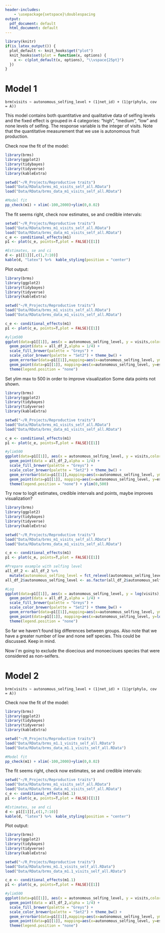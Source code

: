 ```yaml
---
header-includes:
    - \usepackage{setspace}\doublespacing
output:
  pdf_document: default
  html_document: default
---
```


\setlength{\abovedisplayskip}{25pt}
\setlength{\belowdisplayskip}{25pt}
\setlength{\abovedisplayshortskip}{25pt}
\setlength{\belowdisplayshortskip}{25pt}

```r
library(knitr)
if(is_latex_output()) {
  plot_default <- knit_hooks$get("plot")
  knit_hooks$set(plot = function(x, options) { 
    x <- c(plot_default(x, options), "\\vspace{25pt}")
  })
}
```

# Model 1 

```brm(visits ~ autonomous_selfing_level + (1|net_id) + (1|gr(phylo, cov = A))```


This model contains both quantitative and qualitative data of selfing levels and the fixed effect is grouped in 4 categories: "high", "medium", "low" and none levels of selfing. The response variable is the integer of visits. Note that the quantitative measurement that we use is autonomous fruit production. 

Check now the fit of the model:

```r
library(brms)
library(ggplot2)
library(tidybayes)
library(tidyverse)
library(kableExtra)

setwd("~/R_Projects/Reproductive traits") 
load("Data/RData/brms_m1_visits_self_all.RData")
load("Data/RData/brms_data_m1_visits_self_all.RData")

#Model fit
pp_check(m1) + xlim(-100,2000)+ylim(0,0.02)


```

The fit seems right, check now estimates, se and credible intervals:

```r
setwd("~/R_Projects/Reproductive traits") 
load("Data/RData/brms_m1_visits_self_all.RData")
load("Data/RData/brms_data_m1_visits_self_all.RData")
c_e <- conditional_effects(m1)
p1 <- plot(c_e, points=T,plot = FALSE)[[1]]

#Estimates, se and ci
d <- p1[[1]][,c(1,7:10)]
kable(d, "latex") %>%  kable_styling(position = "center")


```

Plot output: 

```r
library(brms)
library(ggplot2)
library(tidybayes)
library(tidyverse)
library(kableExtra)

setwd("~/R_Projects/Reproductive traits") 
load("Data/RData/brms_m1_visits_self_all.RData")
load("Data/RData/brms_data_m1_visits_self_all.RData")

c_e <- conditional_effects(m1)
p1 <- plot(c_e, points=T,plot = FALSE)[[1]]

#ylim500
ggplot(data=p1[[1]], aes(x = autonomous_selfing_level, y = visits,color = ordered(autonomous_selfing_level))) +
  geom_point(data = all_df_2,alpha = 1/4) + 
  scale_fill_brewer(palette = "Greys") +
  scale_color_brewer(palette = "Set2") + theme_bw() +
  geom_errorbar(data=p1[[1]],mapping=aes(x=autonomous_selfing_level, ymin=lower__, ymax=upper__), width=.1, color="black")+
  geom_point(data=p1[[1]], mapping=aes(x=autonomous_selfing_level, y=estimate__), color="black") + ylab("Visits") + xlab("Selfing level")+
  theme(legend.position = "none")

```

\newpage

Set ylim max to 500 in order to improve visualization Some data points not shown.

```r
library(brms)
library(ggplot2)
library(tidybayes)
library(tidyverse)
library(kableExtra)

setwd("~/R_Projects/Reproductive traits") 
load("Data/RData/brms_m1_visits_self_all.RData")
load("Data/RData/brms_data_m1_visits_self_all.RData")

c_e <- conditional_effects(m1)
p1 <- plot(c_e, points=T,plot = FALSE)[[1]]

#ylim500
ggplot(data=p1[[1]], aes(x = autonomous_selfing_level, y = visits,color = ordered(autonomous_selfing_level))) +
  geom_point(data = all_df_2,alpha = 1/4) + 
  scale_fill_brewer(palette = "Greys") +
  scale_color_brewer(palette = "Set2") + theme_bw() +
  geom_errorbar(data=p1[[1]],mapping=aes(x=autonomous_selfing_level, ymin=lower__, ymax=upper__), width=.1, color="black")+
  geom_point(data=p1[[1]], mapping=aes(x=autonomous_selfing_level, y=estimate__), color="black") + ylab("Visits") + xlab("Selfing level")+
  theme(legend.position = "none") + ylim(0,500)

```

Try now to logit estimates, credible intervals and points, maybe improves visualization?

```r
library(brms)
library(ggplot2)
library(tidybayes)
library(tidyverse)
library(kableExtra)

setwd("~/R_Projects/Reproductive traits") 
load("Data/RData/brms_m1_visits_self_all.RData")
load("Data/RData/brms_data_m1_visits_self_all.RData")

c_e <- conditional_effects(m1)
p1 <- plot(c_e, points=T,plot = FALSE)[[1]]

#Prepare example with selfing level
all_df_2 <- all_df_2 %>%
  mutate(autonomous_selfing_level = fct_relevel(autonomous_selfing_level, levels=c("high", "medium", "low", "none")))
all_df_2$autonomous_selfing_level <- as.factor(all_df_2$autonomous_selfing_level)

#Log
ggplot(data=p1[[1]], aes(x = autonomous_selfing_level, y = log(visits),color = ordered(autonomous_selfing_level))) +
  geom_point(data = all_df_2,alpha = 1/4) + 
  scale_fill_brewer(palette = "Greys") +
  scale_color_brewer(palette = "Set2") + theme_bw() +
  geom_errorbar(data=p1[[1]],mapping=aes(x=autonomous_selfing_level, ymin=log(lower__), ymax=log(upper__)), width=.1, color="black")+
  geom_point(data=p1[[1]], mapping=aes(x=autonomous_selfing_level, y=log(estimate__)), color="black") + ylab("Visits") + xlab("Selfing level")+
  theme(legend.position = "none")


```

So far we haven't found big differences between groups. Also note that we have a greater number of low and none self species. This could be discussed. Keep in mind.

Now I´m going to exclude the dioecious and monoecioues species that were considered as non-selfers.

# Model 2 

```brm(visits ~ autonomous_selfing_level + (1|net_id) + (1|gr(phylo, cov = A))```

Check now the fit of the model:

```r
library(brms)
library(ggplot2)
library(tidybayes)
library(tidyverse)
library(kableExtra)

setwd("~/R_Projects/Reproductive traits") 
load("Data/RData/brms_m1.1_visits_self_all.RData")
load("Data/RData/brms_data_m1.1_visits_self_all.RData")

#Model fit
pp_check(m1) + xlim(-100,2000)+ylim(0,0.02)
```

The fit seems right, check now estimates, se and credible intervals:

```r
setwd("~/R_Projects/Reproductive traits") 
load("Data/RData/brms_m1_visits_self_all.RData")
load("Data/RData/brms_data_m1_visits_self_all.RData")
c_e <- conditional_effects(m1.1)
p1 <- plot(c_e, points=T,plot = FALSE)[[1]]

#Estimates, se and ci
d <- p1[[1]][,c(1,7:10)]
kable(d, "latex") %>%  kable_styling(position = "center")

```

Plot output: 

```r
library(brms)
library(ggplot2)
library(tidybayes)
library(tidyverse)
library(kableExtra)

setwd("~/R_Projects/Reproductive traits") 
load("Data/RData/brms_m1.1_visits_self_all.RData")
load("Data/RData/brms_data_m1.1_visits_self_all.RData")

c_e <- conditional_effects(m1.1)
p1 <- plot(c_e, points=T,plot = FALSE)[[1]]

#ylim500
ggplot(data=p1[[1]], aes(x = autonomous_selfing_level, y = visits,color = ordered(autonomous_selfing_level))) +
  geom_point(data = all_df_2,alpha = 1/4) + 
  scale_fill_brewer(palette = "Greys") +
  scale_color_brewer(palette = "Set2") + theme_bw() +
  geom_errorbar(data=p1[[1]],mapping=aes(x=autonomous_selfing_level, ymin=lower__, ymax=upper__), width=.1, color="black")+
  geom_point(data=p1[[1]], mapping=aes(x=autonomous_selfing_level, y=estimate__), color="black") + ylab("Visits") + xlab("Selfing level")+
  theme(legend.position = "none")

```
